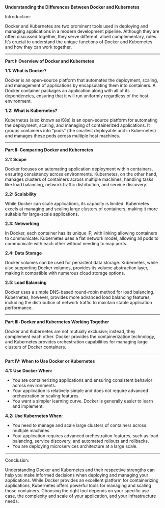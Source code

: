 **Understanding the Differences Between Docker and Kubernetes**

Introduction:

Docker and Kubernetes are two prominent tools used in deploying and managing applications in a modern development pipeline. Although they are often discussed together, they serve different, albeit complementary, roles. It's crucial to understand the unique functions of Docker and Kubernetes and how they can work together.

---

**Part I: Overview of Docker and Kubernetes**

**1.1: What is Docker?**

Docker is an open-source platform that automates the deployment, scaling, and management of applications by encapsulating them into containers. A Docker container packages an application along with all of its dependencies, ensuring that it will run uniformly regardless of the host environment.

**1.2: What is Kubernetes?**

Kubernetes (also known as K8s) is an open-source platform for automating the deployment, scaling, and managing of containerized applications. It groups containers into "pods" (the smallest deployable unit in Kubernetes) and manages these pods across multiple host machines.

---

**Part II: Comparing Docker and Kubernetes**

**2.1: Scope**

Docker focuses on automating application deployment within containers, ensuring consistency across environments. Kubernetes, on the other hand, manages clusters of containers across multiple machines, handling tasks like load balancing, network traffic distribution, and service discovery.

**2.2: Scalability**

While Docker can scale applications, its capacity is limited. Kubernetes excels at managing and scaling large clusters of containers, making it more suitable for large-scale applications.

**2.3: Networking**

In Docker, each container has its unique IP, with linking allowing containers to communicate. Kubernetes uses a flat network model, allowing all pods to communicate with each other without needing to map ports.

**2.4: Data Storage**

Docker volumes can be used for persistent data storage. Kubernetes, while also supporting Docker volumes, provides its volume abstraction layer, making it compatible with numerous cloud storage options.

**2.5: Load Balancing**

Docker uses a simple DNS-based round-robin method for load balancing. Kubernetes, however, provides more advanced load balancing features, including the distribution of network traffic to maintain stable application performance.

---

**Part III: Docker and Kubernetes Working Together**

Docker and Kubernetes are not mutually exclusive; instead, they complement each other. Docker provides the containerization technology, and Kubernetes provides orchestration capabilities for managing large clusters of Docker containers.

---

**Part IV: When to Use Docker or Kubernetes**

**4.1: Use Docker When:**

- You are containerizing applications and ensuring consistent behavior across environments.
- Your application is relatively simple and does not require advanced orchestration or scaling features.
- You want a simpler learning curve. Docker is generally easier to learn and implement.

**4.2: Use Kubernetes When:**

- You need to manage and scale large clusters of containers across multiple machines.
- Your application requires advanced orchestration features, such as load balancing, service discovery, and automated rollouts and rollbacks.
- You are deploying microservices architecture at a large scale.

---

Conclusion:

Understanding Docker and Kubernetes and their respective strengths can help you make informed decisions when deploying and managing your applications. While Docker provides an excellent platform for containerizing applications, Kubernetes offers powerful tools for managing and scaling those containers. Choosing the right tool depends on your specific use case, the complexity and scale of your application, and your infrastructure needs.
